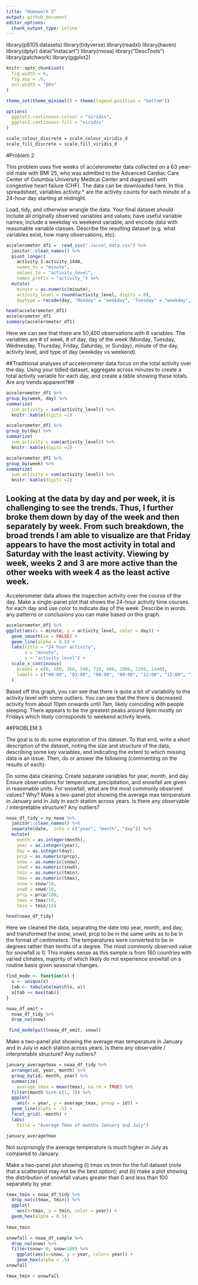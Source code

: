 ```yaml
---
title: "Homework 3"
output: github_document
editor_options: 
  chunk_output_type: inline
---
```


library(p8105.datasets)
library(tidyverse)
library(readxl)
library(haven)
library(dplyr)
data("instacart")
library(rnoaa)
library("DescTools")
library(patchwork)
library(ggplot2)


```r

knitr::opts_chunk$set(
  fig.width = 6,
  fig.asp = .6,
  out.width = "90%"
)

theme_set(theme_minimal() + theme(legend.position = "bottom"))

options(
  ggplot2.continuous.colour = "viridis",
  ggplot2.continuous.fill = "viridis"
)

scale_colour_discrete = scale_colour_viridis_d
scale_fill_discrete = scale_fill_viridis_d
```


#Problem 2

This problem uses five weeks of accelerometer data collected on a 63 year-old male with BMI 25, who was admitted to the Advanced Cardiac Care Center of Columbia University Medical Center and diagnosed with congestive heart failure (CHF). The data can be downloaded here. In this spreadsheet, variables activity.* are the activity counts for each minute of a 24-hour day starting at midnight.

Load, tidy, and otherwise wrangle the data. Your final dataset should include all originally observed variables and values; have useful variable names; include a weekday vs weekend variable; and encode data with reasonable variable classes. Describe the resulting dataset (e.g. what variables exist, how many observations, etc).


```r
accelerometer_df1 =  read_csv("./accel_data.csv") %>%
  janitor::clean_names() %>%
  pivot_longer(
    activity_1:activity_1440,
    names_to = "minute",
    values_to = "activity_level",
    names_prefix = "activity_") %>%
  mutate(
    minute = as.numeric(minute),
    activity_level = round(activity_level, digits = 0),
    daytype = recode(day, "Monday" = "weekday", "Tuesday" = "weekday", "Wednesday" = "weekday", "Thursday" = "weekday", "Friday" = "weekday", "Saturday" = "weekend", "Sunday" = "weekend"))

head(accelerometer_df1)
accelerometer_df1
summary(accelerometer_df1)
```
Here we can see that there are 50,400 observations with 6 variables. The variables are # of week, # of day, day of the week (Monday, Tuesday, Wednesday, Thursday, Friday, Saturday, or Sunday), minute of the day, activity level, and type of day (weekday vs weekend). 


##Traditional analyses of accelerometer data focus on the total activity over the day. Using your tidied dataset, aggregate across minutes to create a total activity variable for each day, and create a table showing these totals. Are any trends apparent?##


```r
accelerometer_df1 %>%
group_by(week, day) %>%
summarize(
  sum_activity = sum(activity_level)) %>%
  knitr::kable(digits =2) 

accelerometer_df1 %>%
group_by(day) %>%
summarize(
  sum_activity = sum(activity_level)) %>%
  knitr::kable(digits =2) 

accelerometer_df1 %>%
group_by(week) %>%
summarize(
  sum_activity = sum(activity_level)) %>%
  knitr::kable(digits =2) 
```


## Looking at the data by day and per week, it is challenging to see the trends. Thus, I further broke them down by day of the week and then separately by week. From such breakdown, the broad trends I am able to visualize are that Friday appears to have the most activity in total and Saturday with the least activity. Viewing by week, weeks 2 and 3 are more active than the other weeks with week 4 as the least active week. ##



Accelerometer data allows the inspection activity over the course of the day. Make a single-panel plot that shows the 24-hour activity time courses for each day and use color to indicate day of the week. Describe in words any patterns or conclusions you can make based on this graph.

```r
accelerometer_df1 %>%
ggplot(aes(x = minute, y = activity_level, color = day)) +
  geom_smooth(se = FALSE) +
  geom_line(alpha = 0.5) +
  labs(title = "24 hour activity",
       x = "minute",
       y = "activity level") +
  scale_x_continuous(
    breaks = c(0, 180, 360, 540, 720, 900, 1080, 1260, 1440),
    labels = c("00:00", "03:00", "06:00", "09:00", "12:00", "15:00", "18:00", "21:00", "24:00")
  )
```

Based off this graph, you can see that there is quite a bit of variability to the activity level with some outliers. You can see that the there is decreased activity from about 10pm onwards until 7am, likely coinciding with people sleeping. There appears to be the greatest peaks around 9pm mostly on Fridays which likely corresponds to weekend activity levels. 



##PROBLEM 3 


The goal is to do some exploration of this dataset. To that end, write a short description of the dataset, noting the size and structure of the data, describing some key variables, and indicating the extent to which missing data is an issue. Then, do or answer the following (commenting on the results of each):

Do some data cleaning. Create separate variables for year, month, and day. Ensure observations for temperature, precipitation, and snowfall are given in reasonable units. For snowfall, what are the most commonly observed values? Why?
Make a two-panel plot showing the average max temperature in January and in July in each station across years. Is there any observable / interpretable structure? Any outliers?





```r
noaa_df_tidy = ny_noaa %>%
  janitor::clean_names() %>%
  separate(date,  into = c("year", "month", "day")) %>%
  mutate(
    month = as.integer(month),
    year = as.integer(year),
    day = as.integer(day),
    prcp = as.numeric(prcp),
    snow = as.numeric(snow),
    snwd = as.numeric(snwd),
    tmin = as.numeric(tmin),
    tmax = as.numeric(tmax),
    snow = snow/10,
    snwd = snwd/10,
    prcp = prcp/100,
    tmax = tmax/10,
    tmin = tmin/10)

head(noaa_df_tidy)
```

Here we cleaned the data, separating the date into year, month, and day, and transformed the snow, snwd, prcp to be in the same units as to be in the format of centimeters. The temperatures were converted to be in degrees rather than tenths of a degree. The most commonly observed value for snowfall is 0. This makes sense as this sample is from 180 countries with varied climates, majority of which likely do not experience snowfall on a routine basis given seasonal changes. 

```r

find_mode <- function(x) {
  u <- unique(x)
  tab <- tabulate(match(x, u))
  u[tab == max(tab)]
}

noaa_df_omit = 
  noaa_df_tidy %>%
  drop_na(snow)

 find_mode(pull(noaa_df_omit, snow))
```



Make a two-panel plot showing the average max temperature in January and in July in each station across years. Is there any observable / interpretable structure? Any outliers?

```r
january_averagetmax = noaa_df_tidy %>%
  arrange(id, year, month) %>%
  group_by(id, month, year) %>%
  summarize(
    average_tmax = mean(tmax), na.rm = TRUE) %>%
  filter(month %in% c(1, 7)) %>%
  ggplot(
    aes(x = year, y = average_tmax, group = id)) +
  geom_line(alpha = .5) +
  facet_grid(.~month) + 
  labs(
    title = "Average Tmax of months January and July")

january_averagetmax
```

Not surprisingly the average temperature is much higher in July as compared to January. 

Make a two-panel plot showing (i) tmax vs tmin for the full dataset (note that a scatterplot may not be the best option); and (ii) make a plot showing the distribution of snowfall values greater than 0 and less than 100 separately by year.

```r
tmax_tmin = noaa_df_tidy %>%
  drop_na(c(tmax, tmin)) %>%
  ggplot(
    aes(x=tmax, y = tmin, color = year)) + 
  geom_hex(alpha = 0.5)
  
tmax_tmin
```


```r
snowfall = noaa_df_sample %>%
  drop_na(snow) %>%
  filter(snow> 0, snow<100) %>%
    ggplot(aes(x=snow, y = year, color= year)) +
    geom_hex(alpha = .5)
snowfall

tmax_tmin + snowfall
```

